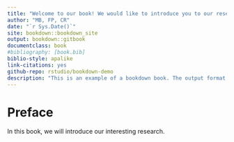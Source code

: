 ```yaml
--- 
title: "Welcome to our book! We would like to introduce you to our research."
author: "MB, FP, CR"
date: "`r Sys.Date()`"
site: bookdown::bookdown_site
output: bookdown::gitbook
documentclass: book
#bibliography: [book.bib]
biblio-style: apalike
link-citations: yes
github-repo: rstudio/bookdown-demo
description: "This is an example of a bookdown book. The output format for this example is bookdown::gitbook."
---
```

# Preface {-}

In this book, we will introduce our interesting research.
